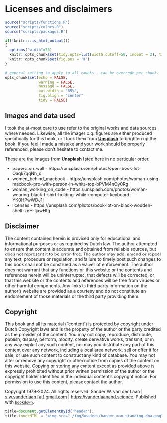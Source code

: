 # Licenses and disclaimers {#license}
<!-- ![](img/_headers/licenses.png){width=100%} -->
```r
source("scripts/functions.R")
source("scripts/colors.R")
source("scripts/packages.R")
```

```r
if(!knitr:::is_html_output())
{
  options("width"=56)
  knitr::opts_chunk$set(tidy.opts=list(width.cutoff=56, indent = 2), tidy = TRUE)
  knitr::opts_chunk$set(fig.pos = 'H')
}
```

```r
# general setting to apply to all chunks - can be overrode per chunk.
opts_chunk$set(echo = FALSE, 
               warning = FALSE, 
               message = FALSE, 
               out.width = "85%", 
               fig.align = "center", 
               tidy = FALSE)
```
## Images and data used

I took the at-most care to use refer to the original works and data sources where needed. Likewise, all the images c.q. figures are either produced specifically for this book, or I took them from [**Unsplash**](https://unsplash.com/s/photos/legal) to brighten up the book. If you feel I made a mistake and your work should be properly referenced, please don't hesitate to contact me. 

These are the images from **Unsplash** listed here in no particular order.

- papers_on_wall - https://unsplash.com/photos/open-book-lot-Oaqk7qqNh_c
- women_behind_macbook - https://unsplash.com/photos/woman-using-macbook-pro-with-person-in-white-top-bPVM4nOy0Rg
- woman_working_on_code - https://unsplash.com/photos/woman-wearing-black-t-shirt-holding-white-computer-keyboard-YK0HPwWDJ1I
- licenses - https://unsplash.com/photos/book-lot-on-black-wooden-shelf-zeH-ljawHtg

## Disclaimer

The content contained herein is provided only for educational and informational purposes or as required by Dutch law. The author attempted to ensure that content is accurate and obtained from reliable sources, but does not represent it to be error-free. The author may add, amend or repeal any text, procedure or regulation, and failure to timely post such changes to this book shall not be construed as a waiver of enforcement. The author does not warrant that any functions on this website or the contents and references herein will be uninterrupted, that defects will be corrected, or that this website or the contents and references will be free from viruses or other harmful components. Any links to third party information on the author’s website are provided as a courtesy and do not constitute an endorsement of those materials or the third party providing them.

## Copyright
This book and all its material ("content") is protected by copyright under Dutch Copyright laws and is the property of the author or the party credited as the provider of the content. You may not copy, reproduce, distribute, publish, display, perform, modify, create derivative works, transmit, or in any way exploit any such content, nor may you distribute any part of this content over any network, including a local area network, sell or offer it for sale, or use such content to construct any kind of database. You may not alter or remove any copyright or other notice from copies of the content on this website. Copying or storing any content except as provided above is expressly prohibited without prior written permission of the author or the copyright holder identified in the individual content's copyright notice. For permission to use this content, please contact the author.

Copyright 1979-2024. All rights reserved. Sander W. van der Laan | [s.w.vanderlaan [at] gmail.com](mailto:s.w.vanderlaan@gmail.com) | [https://vanderlaanand.science](https://vanderlaanand.science){target="_blank"}. Published with [`bookdown`](https://bookdown.org/yihui/bookdown/){target="_blank"}.

```js
title=document.getElementById('header');
title.innerHTML = '<img src="./img/headers/banner_man_standing_dna.png" alt="Licenses">' + title.innerHTML
```

